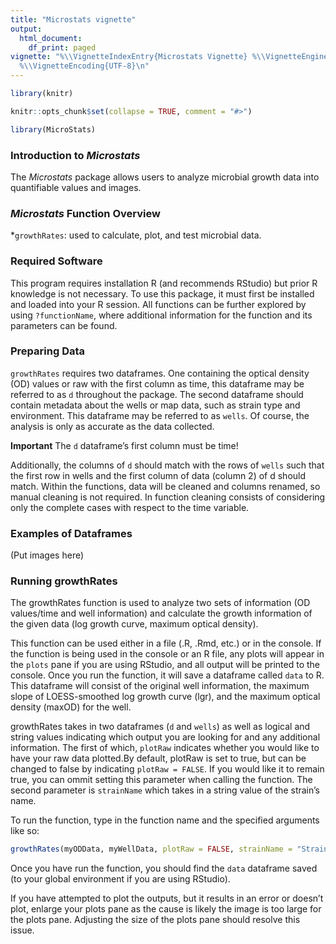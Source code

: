 ```yaml
---
title: "Microstats vignette"
output:
  html_document:
    df_print: paged
vignette: "%\\VignetteIndexEntry{Microstats Vignette} %\\VignetteEngine{knitr::rmarkdown}
  %\\VignetteEncoding{UTF-8}\n"
---
```


```r
library(knitr)
```

```r
knitr::opts_chunk$set(collapse = TRUE, comment = "#>")
```

```r
library(MicroStats)
```

### Introduction to <i>Microstats</i>

The <i>Microstats</i> package allows users to analyze microbial growth data into quantifiable values and images.


### <i>Microstats</i> Function Overview
*`growthRates`: used to calculate, plot, and test microbial data.


### Required Software
This program requires installation R (and recommends RStudio) but prior R knowledge is not necessary. To use this package, it must first be installed and loaded into your R session. All functions can be further explored by using `?functionName`, where additional information for the function and its parameters can be found.


### Preparing Data
`growthRates` requires two dataframes. One containing the optical density (OD) values or raw with the first column as time, this dataframe may be referred to as `d` throughout the package. The second dataframe should contain metadata about the wells or map data, such as strain type and environment. This dataframe may be referred to as `wells`. Of course, the analysis is only as accurate as the data collected. 

<b>Important</b> The `d` dataframe's first column must be time!

Additionally, the columns of `d` should match with the rows of `wells` such that the first row in wells and the first column of data (column 2) of d should match. Within the functions, data will be cleaned and columns renamed, so manual cleaning is not required. In function cleaning consists of considering only the complete cases with respect to the time variable.

### Examples of Dataframes
(Put images here)


### Running growthRates
The growthRates function is used to analyze two sets of information (OD values/time and well information) and calculate the growth information of the given data (log growth curve, maximum optical density). 

This function can be used either in a file (.R, .Rmd, etc.) or in the console. If the function is being used in the console or an R file, any plots will appear in the `plots` pane if you are using RStudio, and all output will be printed to the console. Once you run the function, it will save a dataframe called `data` to R. This dataframe will consist of the original well information, the maximum slope of LOESS-smoothed log growth curve (lgr), and the maximum optical density (maxOD) for the well.

growthRates takes in two dataframes (`d` and `wells`) as well as logical and string values indicating which output you are looking for and any additional information. The first of which, `plotRaw` indicates whether you would like to have your raw data plotted.By default, plotRaw is set to true, but can be changed to false by indicating `plotRaw = FALSE`. If you would like it to remain true, you can ommit setting this parameter when calling the function. The second parameter is `strainName` which takes in a string value of the strain's name.

To run the function, type in the function name and the specified arguments like so:
```r
growthRates(myODData, myWellData, plotRaw = FALSE, strainName = "Strain's name")
```
Once you have run the function, you should find the `data` dataframe saved (to your global environment if you are using RStudio).

If you have attempted to plot the outputs, but it results in an error or doesn't plot, enlarge your plots pane as the cause is likely the image is too large for the plots pane. Adjusting the size of the plots pane should resolve this issue.



